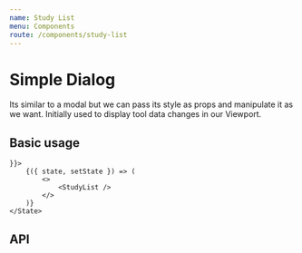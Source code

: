 ```yaml
---
name: Study List
menu: Components
route: /components/study-list
---
```




# Simple Dialog

Its similar to a modal but we can pass its style as props and manipulate it as we want. 
Initially used to display tool data changes in our Viewport.

## Basic usage

<Playground>
    <State initial={{

    }}>
        {({ state, setState }) => (
            <>
                <StudyList />
            </>
        )}
    </State>
</Playground>

## API

<Props of={StudyList} />